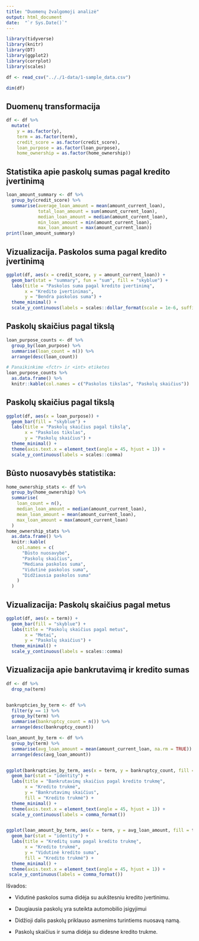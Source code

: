 ```yaml
---
title: "Duomenų žvalgomoji analizė"
output: html_document
date:  "`r Sys.Date()`"
---
```


```r
library(tidyverse)
library(knitr)
library(DT)
library(ggplot2)
library(corrplot)
library(scales)
```

```r
df <- read_csv(".././1-data/1-sample_data.csv")
```

```r
dim(df)
```

## Duomenų transformacija

```r
df <- df %>%
  mutate(
    y = as.factor(y),
    term = as.factor(term),
    credit_score = as.factor(credit_score),
    loan_purpose = as.factor(loan_purpose),
    home_ownership = as.factor(home_ownership)) 
```

## Statistika apie paskolų sumas pagal kredito įvertinimą

```r
loan_amount_summary <- df %>%
  group_by(credit_score) %>%
  summarise(average_loan_amount = mean(amount_current_loan),
            total_loan_amount = sum(amount_current_loan),
            median_loan_amount = median(amount_current_loan),
            min_loan_amount = min(amount_current_loan),
            max_loan_amount = max(amount_current_loan))
print(loan_amount_summary)
```

## Vizualizacija. Paskolos suma pagal kredito įvertinimą

```r
ggplot(df, aes(x = credit_score, y = amount_current_loan)) +
  geom_bar(stat = "summary", fun = "sum", fill = "skyblue") +
  labs(title = "Paskolos suma pagal kredito įvertinimą",
       x = "Kredito įvertinimas",
       y = "Bendra paskolos suma") +
  theme_minimal() +
  scale_y_continuous(labels = scales::dollar_format(scale = 1e-6, suffix = "M"))
```

## Paskolų skaičius pagal tikslą

```r
loan_purpose_counts <- df %>%
  group_by(loan_purpose) %>%
  summarise(loan_count = n()) %>%
  arrange(desc(loan_count))

# Panaikinkime <fctr> ir <int> etiketes
loan_purpose_counts %>%
  as.data.frame() %>%
  knitr::kable(col.names = c("Paskolos tikslas", "Paskolų skaičius"))
```

## Paskolų skaičius pagal tikslą

```r
ggplot(df, aes(x = loan_purpose)) +
  geom_bar(fill = "skyblue") +
  labs(title = "Paskolų skaičius pagal tikslą",
       x = "Paskolos tikslas",
       y = "Paskolų skaičius") +
  theme_minimal() +
  theme(axis.text.x = element_text(angle = 45, hjust = 1)) +
  scale_y_continuous(labels = scales::comma)
```

## Būsto nuosavybės statistika:

```r
home_ownership_stats <- df %>%
  group_by(home_ownership) %>%
  summarise(
    loan_count = n(),
    median_loan_amount = median(amount_current_loan),
    mean_loan_amount = mean(amount_current_loan),
    max_loan_amount = max(amount_current_loan)
  )
home_ownership_stats %>%
  as.data.frame() %>%
  knitr::kable(
    col.names = c(
      "Būsto nuosavybė",
      "Paskolų skaičius",
      "Mediana paskolos suma",
      "Vidutinė paskolos suma",
      "Didžiausia paskolos suma"
    )
  )
```

## Vizualizacija: Paskolų skaičius pagal metus

```r
ggplot(df, aes(x = term)) +
  geom_bar(fill = "skyblue") +
  labs(title = "Paskolų skaičius pagal metus",
       x = "Metai",
       y = "Paskolų skaičius") +
  theme_minimal() +
  scale_y_continuous(labels = scales::comma)
```

## Vizualizacija apie bankrutavimą ir kredito sumas

```r
df <- df %>%
  drop_na(term)


bankruptcies_by_term <- df %>%
  filter(y == 1) %>%
  group_by(term) %>%
  summarise(bankruptcy_count = n()) %>%
  arrange(desc(bankruptcy_count))

loan_amount_by_term <- df %>%
  group_by(term) %>%
  summarise(avg_loan_amount = mean(amount_current_loan, na.rm = TRUE)) %>%
  arrange(desc(avg_loan_amount))


ggplot(bankruptcies_by_term, aes(x = term, y = bankruptcy_count, fill = term)) +
  geom_bar(stat = "identity") +
  labs(title = "Bankrutavimų skaičius pagal kredito trukmę",
       x = "Kredito trukmė",
       y = "Bankrutavimų skaičius",
       fill = "Kredito trukmė") +
  theme_minimal() +
  theme(axis.text.x = element_text(angle = 45, hjust = 1)) +
  scale_y_continuous(labels = comma_format())


ggplot(loan_amount_by_term, aes(x = term, y = avg_loan_amount, fill = term)) +
  geom_bar(stat = "identity") +
  labs(title = "Kreditų suma pagal kredito trukmę",
       x = "Kredito trukmė",
       y = "Vidutinė kredito suma",
       fill = "Kredito trukmė") +
  theme_minimal() +
  theme(axis.text.x = element_text(angle = 45, hjust = 1)) +
 scale_y_continuous(labels = comma_format())
```

Išvados:

-   Vidutinė paskolos suma didėja su aukštesniu kredito įvertinimu.

-   Daugiausia paskolų yra suteikta automobilio įsigyjimui

-   Didžioji dalis paskolų priklauso asmenims turintiems nuosavą namą.

-   Paskolų skaičius ir suma didėja su didesne kredito trukme.

```         
```

```         
```
